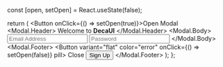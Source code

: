 
  const [open, setOpen] = React.useState(false);

  return (
    <Box>
      <Button onClick={() => setOpen(true)}>Open Modal</Button>
      <Modal closeButton open={open} setOpen={setOpen}>
        <Modal.Header>
          <Text as="p" size="h6" center>
            Welcome to <b>DecaUI</b>
          </Text>
        </Modal.Header>
        <Modal.Body>
          <Input variant="outlined" placeholder="Email Address" size="lg" pill />
          <Input variant="outlined" placeholder="Password" size="lg" pill />
        </Modal.Body>
        <Modal.Footer>
          <Button variant="flat" color="error" onClick={() => setOpen(false)} pill>
            Close
          </Button>
          <Button pill>Sign Up</Button>
        </Modal.Footer>
      </Modal>
    </Box>
  );
};

<ComponentWrapper>
  <ModalShowcase />
</ComponentWrapper>


